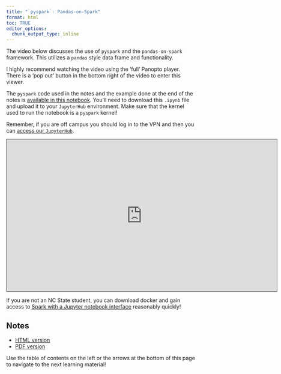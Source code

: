 ```yaml
---
title: "`pyspark`: Pandas-on-Spark"
format: html
toc: TRUE
editor_options: 
  chunk_output_type: inline
---
```


The video below discusses the use of `pyspark` and the `pandas-on-spark` framework. This utilizes a `pandas` style data frame and functionality.

I highly recommend watching the video using the 'full' Panopto player. There is a 'pop out' button in the bottom right of the video to enter this viewer.

The `pyspark` code used in the notes and the example done at the end of the notes is <a href = "pyspark_notebook.ipynb" target = "_blank">available in this notebook</a>. You'll need to download this `.ipynb` file and upload it to your `JupyterHub` environment. Make sure that the kernel used to run the notebook is a `pyspark` kernel!

Remember, if you are off campus you should log in to the VPN and then you can [access our `JupyterHub`](https://jhub.cos.ncsu.edu/).

```{=html}
<iframe src="https://ncsu.hosted.panopto.com/Panopto/Pages/Embed.aspx?id=d54fc677-e6e3-48d2-8967-b29500cda5da&autoplay=false&offerviewer=true&showtitle=true&showbrand=true&captions=false&interactivity=all" height="405" width="720" style="border: 1px solid #464646;" allowfullscreen allow="autoplay" aria-label="Panopto Embedded Video Player" aria-description="11-pyspark_pandas-on-spark" ></iframe>
```

If you are not an NC State student, you can download docker and gain access to [Spark with a Jupyter notebook interface](https://hub.docker.com/r/jupyter/all-spark-notebook) reasonably quickly! 

## Notes

- <a href = "11-pyspark_pandas_on_Spark.html" target = "_blank">HTML version</a>
- <a href = "PDFs/11-pyspark_pandas_on_Spark.pdf" target = "_blank">PDF version</a>

Use the table of contents on the left or the arrows at the bottom of this page to navigate to the next learning material!